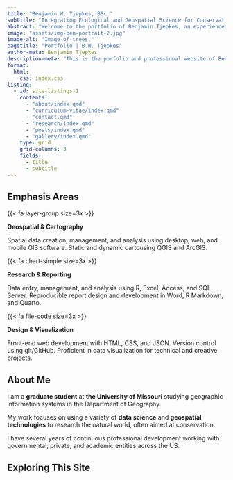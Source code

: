 ---
title: "Benjamin W. Tjepkes, BSc."
subtitle: "Integrating Ecological and Geospatial Science for Conservation"
abstract: "Welcome to the portfolio of Benjamin Tjepkes, an experienced wildlife ecologist and studying geographer. This site provides an overview of my professional experience and a showcase of my technical writings and visualizations."
image: "assets/img-ben-portrait-2.jpg"
image-alt: "Image-of-trees."
pagetitle: "Portfolio | B.W. Tjepkes"
author-meta: Benjamin Tjepkes
description-meta: "This is the porfolio and professional website of Benjamin Tjepkes."
format:
  html:
    css: index.css
listing:
  - id: site-listings-1
    contents:
      - "about/index.qmd"
      - "curriculum-vitae/index.qmd"
      - "contact.qmd"
      - "research/index.qmd"
      - "posts/index.qmd"
      - "gallery/index.qmd"      
    type: grid
    grid-columns: 3
    fields:
      - title
      - subtitle
---

## Emphasis Areas {.h2-index}

:::{.container}

:::{.row}
    
:::{.col-sm}

{{< fa layer-group size=3x >}}

**Geospatial & Cartography**

Spatial data creation, management, and analysis using desktop, web, and mobile GIS software. Static and dynamic cartousing QGIS and ArcGIS.

:::
    
:::{.col-sm}

{{< fa chart-simple size=3x >}}

**Research & Reporting**

Data entry, management, and analysis using R, Excel, Access, and SQL Server. Reproducible report design and development in Word, R Markdown, and Quarto.
    
:::
:::{.col-sm}

{{< fa file-code size=3x >}}

**Design & Visualization**

Front-end web development with HTML, CSS, and JSON. Version control using git/GitHub. Proficient in data visualization for technical and creative projects.

:::
  
:::
  
:::

## About Me {.h2-index}

::: {.index-intro-start}

::: {.index-intro-start-text}

I am a **graduate student** at **the University of Missouri** studying geographic information systems in the Department of Geography.

My work focuses on using a variety of **data science** and **geospatial technologies** to research the natural world, often aimed at conservation.

I have several years of continuous professional development working with governmental, private, and academic entities across the US.

:::
:::


## Exploring This Site {.h2-index}

::: {#site-listings-1}
:::


<!-- ::: {.callout-important collapse="true" } -->

<!-- ## My Latest Professional Updates -->

<!-- - **Sept 2023 --** I recently attended the [2023 Posit Conference](https://posit.co/conference/) and enjoyed learning more about open source data science. -->
<!-- - **Aug 2023 --** I have started graduate school at the University of Missouri [Department of Geography](https://geography.missouri.edu). Updates on my thesis work coming soon! -->
<!-- - **July 2023 --** One of my maps, *Stamped in History: 50 Years of Imperiled Species Conservation*, was [awarded second place](https://www.gisci.org/About-Us/Map-Contest/Previous-Contest-Winners) (Professional Category) in the 2023 GIS Certification Institute map contest. -->
<!-- - **April 2023 --** I was fortunate to give a talk about some of my work (integrating geospatial modeling and reproducible reporting for bat conservation) at the 2023 Missouri GIS Conference. -->
<!-- ::: -->

